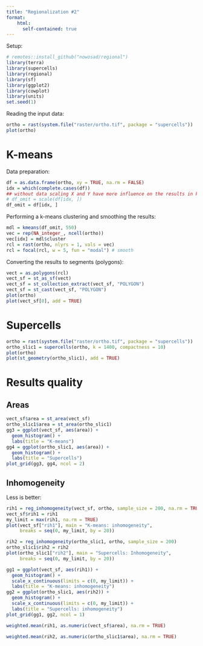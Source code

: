 ```yaml
---
title: "Regionalization #2"
format: 
    html:
      self-contained: true
---
```


Setup:

```r
# remotes::install_github("nowosad/regional")
library(terra)
library(supercells)
library(regional)
library(sf)
library(ggplot2)
library(cowplot)
library(units)
set.seed(1)
```

Reading the input data:

```r
ortho = rast(system.file("raster/ortho.tif", package = "supercells"))
plot(ortho)
```

# K-means

Data preparation:

```r
df = as.data.frame(ortho, xy = TRUE, na.rm = FALSE)
idx = which(complete.cases(df))
## without data scaling X and Y have more influence on the results in kmeans
# df_omit = scale(df[idx, ])
df_omit = df[idx, ]
```

Performing a k-means clustering and smoothing the results:

```r
mdl = kmeans(df_omit, 550)
vec = rep(NA_integer_, ncell(ortho))
vec[idx] = mdl$cluster
rcl = rast(ortho, nlyrs = 1, vals = vec)
rcl = focal(rcl, w = 5, fun = "modal") # smooth
```

Converting the results to segments (polygons):

```r
vect = as.polygons(rcl)
vect_sf = st_as_sf(vect)
vect_sf = st_collection_extract(vect_sf, "POLYGON")
vect_sf = st_cast(vect_sf, "POLYGON")
plot(ortho)
plot(vect_sf[0], add = TRUE)
```

# Supercells

```r
ortho = rast(system.file("raster/ortho.tif", package = "supercells"))
ortho_slic1 = supercells(ortho, k = 1400, compactness = 10)
plot(ortho)
plot(st_geometry(ortho_slic1), add = TRUE)
```

# Results quality

## Areas

```r
vect_sf$area = st_area(vect_sf)
ortho_slic1$area = st_area(ortho_slic1)
gg3 = ggplot(vect_sf, aes(area)) +
  geom_histogram() +
  labs(title = "K-means")
gg4 = ggplot(ortho_slic1, aes(area)) +
  geom_histogram() +
  labs(title = "Supercells")
plot_grid(gg3, gg4, ncol = 2)
```

## Inhomogeneity

Less is better:

```r
rih1 = reg_inhomogeneity(vect_sf, ortho, sample_size = 200, na.rm = TRUE)
vect_sf$rih1 = rih1
my_limit = max(rih1, na.rm = TRUE)
plot(vect_sf["rih1"], main = "K-means: inhomogeneity", 
     breaks = seq(0, my_limit, by = 20))
```

```r
rih2 = reg_inhomogeneity(ortho_slic1, ortho, sample_size = 200)
ortho_slic1$rih2 = rih2
plot(ortho_slic1["rih2"], main = "Supercells: Inhomogeneity", 
     breaks = seq(0, my_limit, by = 20))
```

```r
gg1 = ggplot(vect_sf, aes(rih1)) +
  geom_histogram() +
  scale_x_continuous(limits = c(0, my_limit)) +
  labs(title = "K-means: inhomogeneity")
gg2 = ggplot(ortho_slic1, aes(rih2)) +
  geom_histogram() +
  scale_x_continuous(limits = c(0, my_limit)) +
  labs(title = "Supercells: inhomogeneity")
plot_grid(gg1, gg2, ncol = 1)
```

```r
weighted.mean(rih1, as.numeric(vect_sf$area), na.rm = TRUE)
```

```r
weighted.mean(rih2, as.numeric(ortho_slic1$area), na.rm = TRUE)
```
